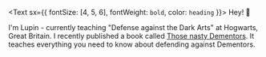 <Text sx={{ fontSize: [4, 5, 6], fontWeight: `bold`, color: `heading` }}>
  Hey! 👋
</Text>

I'm Lupin - currently teaching "Defense against the Dark Arts" at Hogwarts, Great Britain. I recently published a book called [Those nasty Dementors](https://www.lekoarts.de).
It teaches everything you need to know about defending against Dementors.
